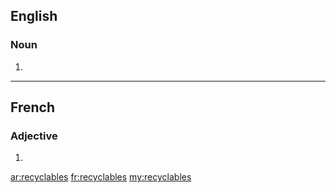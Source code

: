 ==English==

===Noun===
{{head|en}}

# {{plural of|recyclable}}

----

==French==

===Adjective===
{{fr-adj-form}} {{m-p|f-p}}

# {{plural of|recyclable|nocat=1|lang=fr}}

[[ar:recyclables]]
[[fr:recyclables]]
[[my:recyclables]]